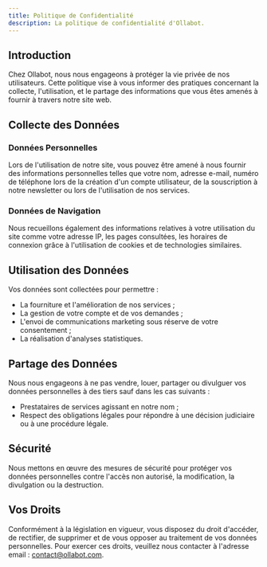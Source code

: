 ```yaml
---
title: Politique de Confidentialité
description: La politique de confidentialité d'Ollabot.
---
```


## Introduction

Chez Ollabot, nous nous engageons à protéger la vie privée de nos utilisateurs. Cette politique vise à vous informer des pratiques concernant la collecte, l'utilisation, et le partage des informations que vous êtes amenés à fournir à travers notre site web.

## Collecte des Données

### Données Personnelles

Lors de l'utilisation de notre site, vous pouvez être amené à nous fournir des informations personnelles telles que votre nom, adresse e-mail, numéro de téléphone lors de la création d'un compte utilisateur, de la souscription à notre newsletter ou lors de l'utilisation de nos services.

### Données de Navigation

Nous recueillons également des informations relatives à votre utilisation du site comme votre adresse IP, les pages consultées, les horaires de connexion grâce à l'utilisation de cookies et de technologies similaires.

## Utilisation des Données

Vos données sont collectées pour permettre :

- La fourniture et l'amélioration de nos services ;
- La gestion de votre compte et de vos demandes ;
- L'envoi de communications marketing sous réserve de votre consentement ;
- La réalisation d'analyses statistiques.

## Partage des Données

Nous nous engageons à ne pas vendre, louer, partager ou divulguer vos données personnelles à des tiers sauf dans les cas suivants :

- Prestataires de services agissant en notre nom ;
- Respect des obligations légales pour répondre à une décision judiciaire ou à une procédure légale.

## Sécurité

Nous mettons en œuvre des mesures de sécurité pour protéger vos données personnelles contre l'accès non autorisé, la modification, la divulgation ou la destruction.

## Vos Droits

Conformément à la législation en vigueur, vous disposez du droit d'accéder, de rectifier, de supprimer et de vous opposer au traitement de vos données personnelles. Pour exercer ces droits, veuillez nous contacter à l'adresse email : contact@ollabot.com.
